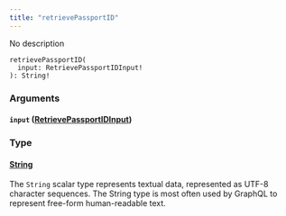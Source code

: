 ```yaml
---
title: "retrievePassportID"
---
```


No description

```
retrievePassportID(
  input: RetrievePassportIDInput!
): String!

```

### Arguments[](#arguments "Direct link to heading")

#### `input` ([RetrievePassportIDInput](/developer/graphql-api/references/inputs/retrieve-passport-idinput))[](#input-retrievepassportidinput "Direct link to heading")

### Type[](#type "Direct link to heading")

#### [String](/developer/graphql-api/references/scalars/string)[](#string "Direct link to heading")

The `String` scalar type represents textual data, represented as UTF-8 character sequences. The String type is most often used by GraphQL to represent free-form human-readable text.